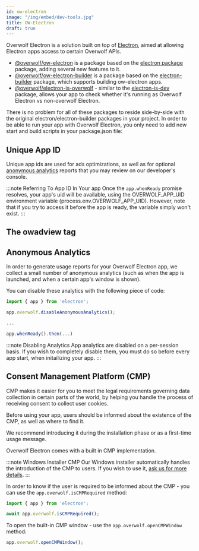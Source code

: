 ```yaml
---
id: ow-electron
image: "/img/embed/dev-tools.jpg"
title: OW-Electron
draft: true
---
```


Overwolf Electron is a solution built on top of [Electron](https://www.electronjs.org/), aimed at allowing Electron apps access to certain Overwolf APIs.

- [@overwolf/ow-electron](https://www.npmjs.com/package/@overwolf/ow-electron) is a package based on the
[electron package](https://www.npmjs.com/package/electron) package, adding several new features to it.
- [@overwolf/ow-electron-builder](https://www.npmjs.com/package/@overwolf/ow-electron-builder) is a package based on the 
[electron-builder](https://www.npmjs.com/package/electron-builder) package, which supports building ow-electron apps.
- [@overwolf/electron-is-overwolf](https://www.npmjs.com/package/@overwolf/electron-is-overwolf) - similar to the
[electron-is-dev](https://www.npmjs.com/package/electron-is-dev) package, allows your app to check whether it's running as Overwolf Electron vs non-overwolf Electron.

There is no problem for all of these packages to reside side-by-side with the original
electron/electron-builder packages in your project. In order to be able to run your app with Overwolf Electron,
you only need to add new start and build scripts in your package.json file:


<StartAndBuild/>

## Unique App ID


<AppAndAuthorName/>

Unique app ids are used for ads optimizations, as well as for optional [anonymous analytics](#anonymous-analytics) reports that you may review on our developer's console.

:::note Referring To App ID In Your app
Once the `app.whenReady` promise resolves, your app's uid will be available, using the OVERWOLF_APP_UID environment variable (process.env.OVERWOLF_APP_UID).
However, note that if you try to access it before the app is ready, the variable simply won't exist.
:::

## The owadview tag


<OverwolfAdView/>

## Anonymous Analytics

In order to generate usage reports for your Overwolf Electron app, we collect a small number of anonymous analytics (such as when the app is launched,
and when a certain app's window is shown).

You can disable these analytics with the following piece of code:

```js
import { app } from 'electron';

app.overwolf.disableAnonymousAnalytics();

...

app.whenReady().then(...)
```

:::note Disabling Analytics
App analytics are disabled on a per-session basis. If you wish to completely disable them, you must do so before every app start, when initailizing your app.
:::

## Consent Management Platform (CMP)

CMP makes it easier for you to meet the legal requirements governing data collection in certain parts of the world,
by helping you handle the process of receiving consent to collect user cookies.

Before using your app, users should be informed about the existence of the CMP, as well as where to find it.

We recommend introducing it during the installation phase or as a first-time usage message.

Overwolf Electron comes with a built in CMP implementation.

:::note Windows Installer CMP
Our Windows installer automatically handles the introduction of the CMP to users. If you wish to use it, [ask us for more details](/support/contact-us).
:::

In order to know if the user is required to be informed about the CMP - you can use the `app.overwolf.isCMPRequired` method:

```js
import { app } from 'electron';

await app.overwolf.isCMPRequired();
```

To open the built-in CMP window - use the `app.overwolf.openCMPWindow` method:

```js
app.overwolf.openCMPWindow();
```
